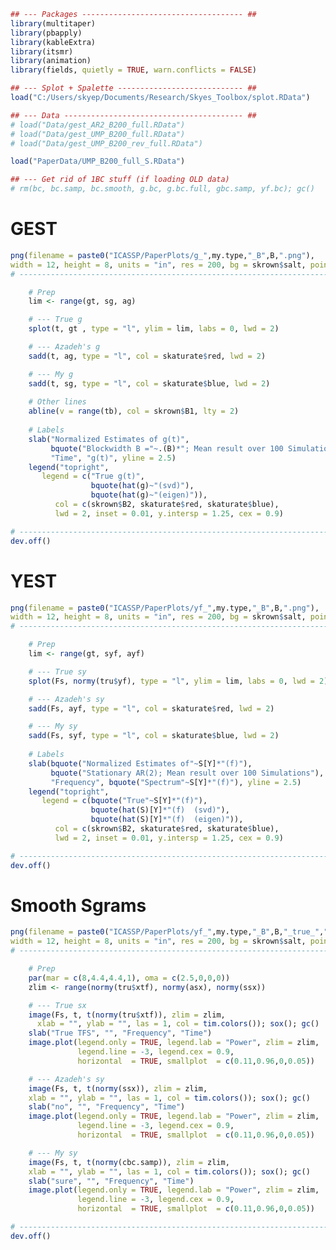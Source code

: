 
```r
## --- Packages ------------------------------------ ##
library(multitaper)
library(pbapply)
library(kableExtra)
library(itsmr)
library(animation)
library(fields, quietly = TRUE, warn.conflicts = FALSE)

## --- Splot + Spalette ---------------------------- ##
load("C:/Users/skyep/Documents/Research/Skyes_Toolbox/splot.RData")

## --- Data ---------------------------------------- ##
# load("Data/gest_AR2_B200_full.RData")
# load("Data/gest_UMP_B200_full.RData")
# load("Data/gest_UMP_B200_rev_full.RData")

load("PaperData/UMP_B200_full_S.RData")

## --- Get rid of 1BC stuff (if loading OLD data)
# rm(bc, bc.samp, bc.smooth, g.bc, g.bc.full, gbc.samp, yf.bc); gc()
```

# GEST

```r
png(filename = paste0("ICASSP/PaperPlots/g_",my.type,"_B",B,".png"),
width = 12, height = 8, units = "in", res = 200, bg = skrown$salt, pointsize = 10)
# ---------------------------------------------------------------------------------

    # Prep
    lim <- range(gt, sg, ag)

    # --- True g
    splot(t, gt , type = "l", ylim = lim, labs = 0, lwd = 2)

    # --- Azadeh's g
    sadd(t, ag, type = "l", col = skaturate$red, lwd = 2)

    # --- My g
    sadd(t, sg, type = "l", col = skaturate$blue, lwd = 2)
    
    # Other lines
    abline(v = range(tb), col = skrown$B1, lty = 2)
    
    # Labels
    slab("Normalized Estimates of g(t)",
         bquote("Blockwidth B ="~.(B)*"; Mean result over 100 Simulations"), 
         "Time", "g(t)", yline = 2.5)
    legend("topright",
       legend = c("True g(t)",
                  bquote(hat(g)~"(svd)"),
                  bquote(hat(g)~"(eigen)")),
          col = c(skrown$B2, skaturate$red, skaturate$blue),
          lwd = 2, inset = 0.01, y.intersp = 1.25, cex = 0.9)

# ---------------------------------------------------------------------------------
dev.off()
```


# YEST

```r
png(filename = paste0("ICASSP/PaperPlots/yf_",my.type,"_B",B,".png"),
width = 12, height = 8, units = "in", res = 200, bg = skrown$salt, pointsize = 10)
# ---------------------------------------------------------------------------------

    # Prep
    lim <- range(gt, syf, ayf)

    # --- True sy
    splot(Fs, normy(tru$yf), type = "l", ylim = lim, labs = 0, lwd = 2)

    # --- Azadeh's sy
    sadd(Fs, ayf, type = "l", col = skaturate$red, lwd = 2)

    # --- My sy
    sadd(Fs, syf, type = "l", col = skaturate$blue, lwd = 2)
    
    # Labels
    slab(bquote("Normalized Estimates of"~S[Y]*"(f)"),
         bquote("Stationary AR(2); Mean result over 100 Simulations"), 
         "Frequency", bquote("Spectrum"~S[Y]*"(f)"), yline = 2.5)
    legend("topright",
       legend = c(bquote("True"~S[Y]*"(f)"),
                  bquote(hat(S)[Y]*"(f)  (svd)"),
                  bquote(hat(S)[Y]*"(f)  (eigen)")),
          col = c(skrown$B2, skaturate$red, skaturate$blue),
          lwd = 2, inset = 0.01, y.intersp = 1.25, cex = 0.9)

# ---------------------------------------------------------------------------------
dev.off()
```


# Smooth Sgrams

```r
png(filename = paste0("ICASSP/PaperPlots/yf_",my.type,"_B",B,"_true_",".png"),
width = 12, height = 8, units = "in", res = 200, bg = skrown$salt, pointsize = 10)
# ---------------------------------------------------------------------------------

    # Prep
    par(mar = c(8,4.4,4.4,1), oma = c(2.5,0,0,0))
    zlim <- range(normy(tru$xtf), normy(asx), normy(ssx))

    # --- True sx
    image(Fs, t, t(normy(tru$xtf)), zlim = zlim,
      xlab = "", ylab = "", las = 1, col = tim.colors()); sox(); gc()
    slab("True TFS", "", "Frequency", "Time")
    image.plot(legend.only = TRUE, legend.lab = "Power", zlim = zlim,
               legend.line = -3, legend.cex = 0.9,
               horizontal  = TRUE, smallplot  = c(0.11,0.96,0,0.05))

    # --- Azadeh's sy
    image(Fs, t, t(normy(ssx)), zlim = zlim,
    xlab = "", ylab = "", las = 1, col = tim.colors()); sox(); gc()
    slab("no", "", "Frequency", "Time")
    image.plot(legend.only = TRUE, legend.lab = "Power", zlim = zlim,
               legend.line = -3, legend.cex = 0.9,
               horizontal  = TRUE, smallplot  = c(0.11,0.96,0,0.05))

    # --- My sy
    image(Fs, t, t(normy(cbc.samp)), zlim = zlim,
    xlab = "", ylab = "", las = 1, col = tim.colors()); sox(); gc()
    slab("sure", "", "Frequency", "Time")
    image.plot(legend.only = TRUE, legend.lab = "Power", zlim = zlim,
               legend.line = -3, legend.cex = 0.9,
               horizontal  = TRUE, smallplot  = c(0.11,0.96,0,0.05))

# ---------------------------------------------------------------------------------
dev.off()
```





